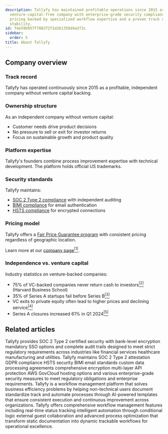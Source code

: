 ```yaml
---
description: Tallyfy has maintained profitable operations since 2015 as an independent
  venture-capital-free company with enterprise-grade security compliance and transparent
  pricing backed by specialized workflow expertise and a proven track record of platform
  stability.
id: f4e59b957f788372f1d261358d4a2f2c
sidebar:
  order: 5
title: About Tallyfy
---
```


## Company overview

### Track record

Tallyfy has operated continuously since 2015 as a profitable, independent company without venture capital backing.

### Ownership structure

As an independent company without venture capital:
- Customer needs drive product decisions
- No pressure to sell or exit for investor returns
- Focus on sustainable growth and product quality

### Platform expertise

Tallyfy's founders combine process improvement expertise with technical development. The platform holds official US trademarks.

### Security standards

Tallyfy maintains:
- [SOC 2 Type 2 compliance](/products/pro/compliance/) with independent auditing
- [BIMI compliance](/products/pro/compliance/bimi-compliance/) for email authentication
- [HSTS compliance](/products/pro/compliance/hsts-compliance/) for encrypted connections

### Pricing model

Tallyfy offers a [Fair Price Guarantee program](/products/pro/pricing/) with consistent pricing regardless of geographic location.

Learn more at our [company page](https://tallyfy.com/about-tallyfy/)<a href="https://tallyfy.com/about-tallyfy/" rel="nofollow" target="_blank"><sup>[1]</sup></a>.

### Independence vs. venture capital

Industry statistics on venture-backed companies:

- 75% of VC-backed companies never return cash to investors<a href="https://www.hbs.edu/news/Pages/item.aspx?num=214" rel="nofollow" target="_blank"><sup>[2]</sup></a> (Harvard Business School)
- 35% of Series A startups fail before Series B<a href="https://www.luisazhou.com/blog/startup-failure-statistics" rel="nofollow" target="_blank"><sup>[3]</sup></a>
- VC exits to private equity often lead to higher prices and declining service<a href="https://www.ineteconomics.org/perspectives/blog/private-equity-is-out-of-control-and-looting-america-this-prosecutor-says-we-can-fix-it" rel="nofollow" target="_blank"><sup>[4]</sup></a>
- Series A closures increased 61% in Q1 2024<a href="https://carta.com/data/startup-shutdowns-q1-2024/" rel="nofollow" target="_blank"><sup>[5]</sup></a>


## Related articles
<CardGrid>
<LinkTitleCard header="<b>Pro > Compliance</b>" href="/products/pro/compliance/" > Tallyfy provides SOC 2 Type 2 certified security with bank-level encryption mandatory SSO options and complete audit trails designed to meet strict regulatory requirements across industries like financial services healthcare manufacturing and utilities. </LinkTitleCard>
<LinkTitleCard header="<b>Miscellaneous > Terms & legals</b>" href="/products/pro/miscellaneous/terms-legals/" > Tallyfy maintains SOC 2 Type 2 attestation GDPR compliance HSTS security BIMI email standards custom data processing agreements comprehensive encryption multi-layer API protection AWS GovCloud hosting options and various enterprise-grade security measures to meet regulatory obligations and enterprise requirements. </LinkTitleCard>
<LinkTitleCard header="<b>Introduction</b>" href="/products/pro/" > Tallyfy is a workflow management platform that solves business efficiency problems by helping non-technical users document standardize track and automate processes through AI-powered templates that ensure consistent execution and continuous improvement across organizations. </LinkTitleCard>
<LinkTitleCard header="<b>Tutorials > Key features</b>" href="/products/pro/tutorials/features/" > Tallyfy offers comprehensive workflow management features including real-time status tracking intelligent automation through conditional logic external guest collaboration and advanced process optimization that transform static documentation into dynamic trackable workflows for operational excellence. </LinkTitleCard>
</CardGrid>